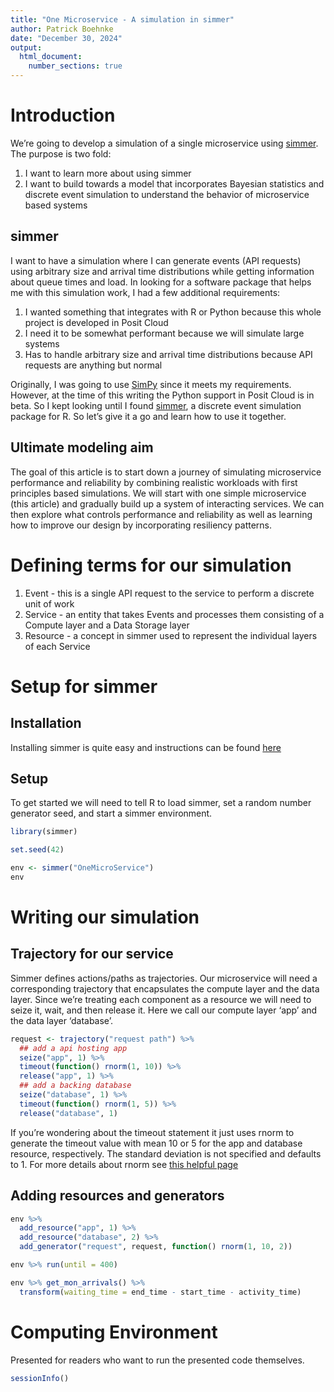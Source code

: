 ```yaml
---
title: "One Microservice - A simulation in simmer"
author: Patrick Boehnke
date: "December 30, 2024"
output:
  html_document:
    number_sections: true
---
```


# Introduction
We're going to develop a simulation of a single microservice using [simmer](https://r-simmer.org/). The purpose is two fold:

1. I want to learn more about using simmer
2. I want to build towards a model that incorporates Bayesian statistics and discrete event simulation to understand the behavior of microservice based systems

## simmer
I want to have a simulation where I can generate events (API requests) using arbitrary size and arrival time distributions while getting information about queue times and load. In looking for a software package that helps me with this simulation work, I had a few additional requirements:

1. I wanted something that integrates with R or Python because this whole project is developed in Posit Cloud
2. I need it to be somewhat performant because we will simulate large systems
3. Has to handle arbitrary size and arrival time distributions because API requests are anything but normal

Originally, I was going to use [SimPy](https://simpy.readthedocs.io/en/latest/) since it meets my requirements. However, at the time of this writing the Python support in Posit Cloud is in beta. So I kept looking until I found [simmer](https://r-simmer.org/), a discrete event simulation package for R. So let's give it a go and learn how to use it together.

## Ultimate modeling aim
The goal of this article is to start down a journey of simulating microservice performance and reliability by combining realistic workloads with first principles based simulations. We will start with one simple microservice (this article) and gradually build up a system of interacting services. We can then explore what controls performance and reliability as well as learning how to improve our design by incorporating resiliency patterns.

# Defining terms for our simulation
1. Event - this is a single API request to the service to perform a discrete unit of work
2. Service - an entity that takes Events and processes them consisting of a Compute layer and a Data Storage layer
3. Resource - a concept in simmer used to represent the individual layers of each Service

# Setup for simmer
## Installation
Installing simmer is quite easy and instructions can be found [here](https://r-simmer.org/#installation)

## Setup
To get started we will need to tell R to load simmer, set a random number generator seed, and start a simmer environment.

```r
library(simmer)

set.seed(42)

env <- simmer("OneMicroService")
env
```

# Writing our simulation
## Trajectory for our service
Simmer defines actions/paths as trajectories. Our microservice will need a corresponding trajectory that encapsulates the compute layer and the data layer. Since we're treating each component as a resource we will need to seize it, wait, and then release it. Here we call our compute layer 'app' and the data layer 'database'.
```r
request <- trajectory("request path") %>%
  ## add a api hosting app
  seize("app", 1) %>%
  timeout(function() rnorm(1, 10)) %>%
  release("app", 1) %>%
  ## add a backing database
  seize("database", 1) %>%
  timeout(function() rnorm(1, 5)) %>%
  release("database", 1)
```

If you're wondering about the timeout statement it just uses rnorm to generate the timeout value with mean 10 or 5 for the app and database resource, respectively. The standard deviation is not specified and defaults to 1. For more details about rnorm see [this helpful page](https://www.scaler.com/topics/r-rnorm/)

## Adding resources and generators
```r
env %>%
  add_resource("app", 1) %>%
  add_resource("database", 2) %>%
  add_generator("request", request, function() rnorm(1, 10, 2))

env %>% run(until = 400)

env %>% get_mon_arrivals() %>%
  transform(waiting_time = end_time - start_time - activity_time)
```

# Computing Environment
Presented for readers who want to run the presented code themselves.
```r
sessionInfo()
```